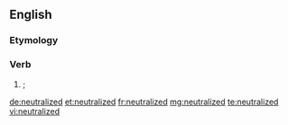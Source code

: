 ==English==

===Etymology===
{{suffix|neutralize|ed}}

===Verb===
{{head|en|verb form}}

# {{American spelling}} {{alternative spelling of|{{l|en|neutralised}}|nodot=t}}; {{past of|{{l|en|neutralize}}|nocap=t}}

[[de:neutralized]]
[[et:neutralized]]
[[fr:neutralized]]
[[mg:neutralized]]
[[te:neutralized]]
[[vi:neutralized]]
